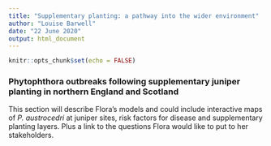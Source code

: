 ```yaml
---
title: "Supplementary planting: a pathway into the wider environment"
author: "Louise Barwell"
date: "22 June 2020"
output: html_document
---
```


```r
knitr::opts_chunk$set(echo = FALSE)
```

### Phytophthora outbreaks following supplementary juniper planting in northern England and Scotland

This section will describe Flora's models and could include interactive maps of *P. austrocedri* at juniper sites, risk factors for disease and supplementary planting layers. Plus a link to the questions Flora would like to put to her stakeholders.  